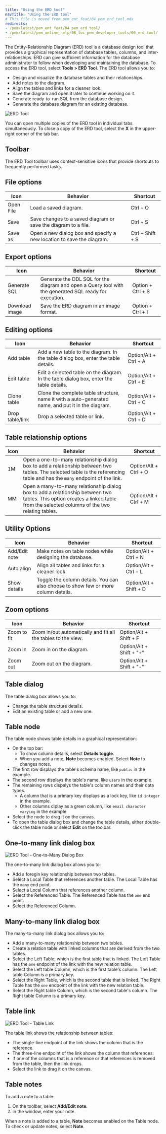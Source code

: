 ```yaml
---
title: "Using the ERD tool"
navTitle: "Using the ERD tool"
# This file is moved from pem_ent_feat/04_pem_erd_tool.mdx
redirects:
- /pem/latest/pem_ent_feat/04_pem_erd_tool/
- /pem/latest/pem_online_help/08_toc_pem_developer_tools/06_erd_tool/
---
```


The Entity-Relationship Diagram (ERD) tool is a database design tool that provides a graphical representation of database tables, columns, and inter-relationships. ERD can give sufficient information for the database administrator to follow when developing and maintaining the database. To access the ERD tool, select **Tools > ERD Tool**. The ERD tool allows you to:

-   Design and visualize the database tables and their relationships.
-   Add notes to the diagram.
-   Align the tables and links for a cleaner look.
-   Save the diagram and open it later to continue working on it.
-   Generate ready-to-run SQL from the database design.
-   Generate the database diagram for an existing database.

![ERD Tool](images/erd_tool.png)

You can open multiple copies of the ERD tool in individual tabs simultaneously. To close a copy of the ERD tool, select the **X** in the upper-right corner of the tab bar.

## Toolbar

The ERD Tool toolbar uses context-sensitive icons that provide shortcuts to frequently performed tasks. 

## File options

| Icon        | Behavior                                                                                                       | Shortcut         |
| ----------- | -------------------------------------------------------------------------------------------------------------- | ---------------- |
| Open File   | Load a saved diagram.                                                 | Ctrl + O         |
| Save        | Save changes to a saved diagram or save the diagram to a file. | Ctrl + S         |
| Save as     | Open a new dialog box and specify a new location to save the diagram.               | Ctrl + Shift + S |

## Export options

| Icon             | Behavior                                                                                                                                | Shortcut          |
| ---------------- | --------------------------------------------------------------------------------------------------------------------------------------- | ----------------- |
| Generate SQL     | Generate the DDL SQL for the diagram and open a Query tool with the generated SQL ready for execution. | Option + Ctrl + S |
| Download image   | Save the ERD diagram in an image format.                                                              | Option + Ctrl + I |

## Editing options

| Icon              | Behavior                                                                                                                                                                    | Shortcut              |
| ----------------- | --------------------------------------------------------------------------------------------------------------------------------------------------------------------------- | --------------------- |
| Add table         | Add a new table to the diagram. In the table dialog box, enter the table details.                                        | Option/Alt + Ctrl + A |
| Edit table        | Edit a selected table on the diagram. In the table dialog box, enter the table details. | Option/Alt + Ctrl + E |
| Clone table       | Clone the complete table structure, name it with a auto-generated name, and put it in the diagram.                                                      | Option/Alt + Ctrl + C |
| Drop table/link   | Drop a selected table or link.                                                   | Option/Alt + Ctrl + D |

## Table relationship options

| Icon | Behavior                                                                                                                                                                                                                | Shortcut              |
| ---- | ----------------------------------------------------------------------------------------------------------------------------------------------------------------------------------------------------------------------- | --------------------- |
| 1M   | Open a one-to-many relationship dialog box to add a relationship between two tables. The selected table is the referencing table and has the `many` endpoint of the link.               | Option/Alt + Ctrl + O |
| MM   | Open a many-to-many relationship dialog box to add a relationship between two tables. This option creates a linked table from the selected columns of the two relating tables.  | Option/Alt + Ctrl + M |

## Utility Options

| Icon            | Behavior                                                                                                     | Shortcut               |
| --------------- | ------------------------------------------------------------------------------------------------------------ | ---------------------- |
| Add/Edit note   | Make notes on table nodes while designing the database.                                | Option/Alt + Ctrl + N  |
| Auto align      | Align all tables and links for a cleaner look.                           | Option/Alt + Ctrl + L  |
| Show details    | Toggle the column details. You can also choose to show few or more column details. | Option/Alt + Shift + D |

## Zoom options

| Icon          | Behavior                                                                           | Shortcut                 |
| ------------- | ---------------------------------------------------------------------------------- | ------------------------ |
| Zoom to fit   | Zoom in/out automatically and fit all the tables to the view. | Option/Alt + Shift + F   |
| Zoom in       | Zoom in on the diagram.                                          | Option/Alt + Shift + "+" |
| Zoom out      | Zoom out on the diagram.                                         | Option/Alt + Shift + "-" |

## Table dialog

The table dialog box allows you to:

-   Change the table structure details.
-   Edit an existing table or add a new one.

## Table node

The table node shows table details in a graphical representation:

- On the top bar: 
   - To show column details, select **Details toggle**. 
   - When you add a note, **Note** becomes enabled. Select **Note** to changes notes. 
- The first row displays the table's schema name, like `public` in the example.
- The second row displays the table's name, like `users` in the example.
- The remaining rows dispalys the table's column names and their data types. 
   - A column that is a primary key displays as a lock key, like `id integer` in the example. 
   - Other columns diplay as a green column, like `email character varying` in the example.
- Select the node to drag it on the canvas.
- To open the table dialog box and change the table details, either double-click the table node or select **Edit** on the toolbar.

## One-to-many link dialog box

![ERD Tool - One-to-Many Dialog Box](images/erd_1m_dialog.png)

The one-to-many link dialog box allows you to:

-   Add a foregin key relationship between two tables.
-   Select a Local Table that references another table. The Local Table has the `many` end point.
-   Select a Local Column that references another column.
-   Select the Referenced Table. The Referenced Table has the `one` end point.
-   Select the Referenced Column. 

## Many-to-many link dialog box

The many-to-many link dialog box allows you to:

-   Add a many-to-many relationship between two tables.
-   Create a relation table with linked columns that are derived from the two tables.
-   Select the Left Table, which is the first table that is linked. The Left Table has the `one` endpoint of the link with the new relation table.
-   Select the Left table Column, which is the first table's column. The Left table Column is a primary key.
-   Select the Right Table, which is the second table that is linked. The Right Table has the `one` endpoint of the link with the new relation table.
-   Select the Right table Column, which is the second table's column. The Right table Column is a primary key.

## Table link

![ERD Tool - Table Link](images/erd_table_link.png)

The table link shows the relationship between tables:

-   The single-line endpoint of the link shows the column that is the reference.
-   The three-line endpoint of the link shows the column that references.
-   If one of the columns that is a reference or that references is removed from the table, then the link drops.
-   Select the link to drag it on the canvas.

## Table notes

To add a note to a table:

1. On the toolbar, select **Add/Edit note**.
1. In the window, enter your note.

When a note is added to a table, **Note** becomes enabled on the Table node. To check or update notes, select **Note**.
